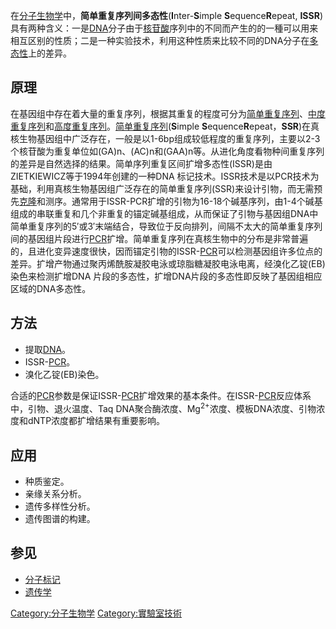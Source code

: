 {{mergeto|微衛星}}
在[[分子生物学|分子生物学]]中，'''简单重复序列间多态性'''('''I'''nter-'''S'''imple '''S'''equence''' R'''epeat, '''ISSR''')具有两种含义：一是[[DNA|DNA]]分子由于[[核苷酸|核苷酸]]序列中的不同而产生的的一種可以用来相互区别的性质；二是一种实验技术，利用这种性质来比较不同的DNA分子在[[多态性|多态性]]上的差异。

==原理==
在基因组中存在着大量的重复序列，根据其重复的程度可分为[[简单重复序列|简单重复序列]]、[[中度重复序列|中度重复序列]]和[[高度重复序列|高度重复序列]]。[[简单重复序列|简单重复序列]]('''S'''imple '''S'''equence''' R'''epeat，'''SSR''')在真核生物基因组中广泛存在，一般是以1-6bp组成较低程度的重复序列，主要以2-3个核苷酸为重复单位如(GA)n、(AC)n和(GAA)n等。从进化角度看物种间重复序列的差异是自然选择的结果。简单序列重复区间扩增多态性(ISSR)是由ZIETKIEWICZ等于1994年创建的一种DNA 标记技术。ISSR技术是以PCR技术为基础，利用真核生物基因组广泛存在的简单重复序列(SSR)来设计引物，而无需预先[[克隆|克隆]]和测序。通常用于ISSR-PCR扩增的引物为16-18个碱基序列，由1-4个碱基组成的串联重复和几个非重复的锚定碱基组成，从而保证了引物与基因组DNA中简单重复序列的5′或3′末端结合，导致位于反向排列，间隔不太大的简单重复序列间的基因组片段进行[[PCR|PCR]]扩增。简单重复序列在真核生物中的分布是非常普遍的，且进化变异速度很快，因而锚定引物的ISSR-[[PCR|PCR]]可以检测基因组许多位点的差异。扩增产物通过聚丙烯酰胺凝胶电泳或琼脂糖凝胶电泳电离，经溴化乙锭(EB)染色来检测扩增DNA 片段的多态性，扩增DNA片段的多态性即反映了基因组相应区域的DNA多态性。
==方法==
*提取[[DNA|DNA]]。
*ISSR-[[PCR|PCR]]。
*溴化乙锭(EB)染色。
合适的[[PCR|PCR]]参数是保证ISSR-[[PCR|PCR]]扩增效果的基本条件。在ISSR-[[PCR|PCR]]反应体系中，引物、退火温度、Taq DNA聚合酶浓度、Mg<sup>2+</sup>浓度、模板DNA浓度、引物浓度和dNTP浓度都扩增结果有重要影响。
==应用==
*种质鉴定。
*亲缘关系分析。
*遗传多样性分析。
*遗传图谱的构建。
==参见==
* [[分子标记|分子标记]]
* [[遗传学|遗传学]]
[[Category:分子生物学|Category:分子生物学]]
[[Category:實驗室技術|Category:實驗室技術]]